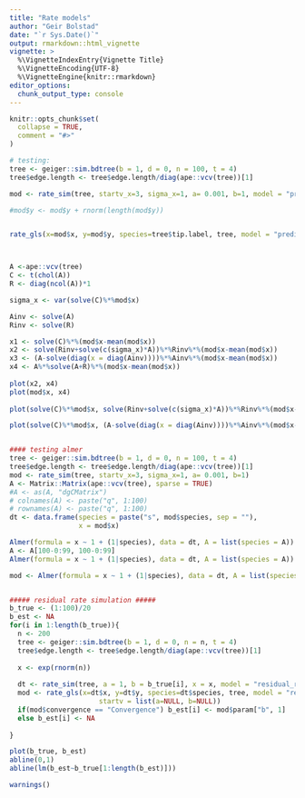 ```yaml
---
title: "Rate models"
author: "Geir Bolstad"
date: "`r Sys.Date()`"
output: rmarkdown::html_vignette
vignette: >
  %\VignetteIndexEntry{Vignette Title}
  %\VignetteEncoding{UTF-8}
  %\VignetteEngine{knitr::rmarkdown}
editor_options: 
  chunk_output_type: console
---
```


```r
knitr::opts_chunk$set(
  collapse = TRUE,
  comment = "#>"
)
```


```r

# testing:
tree <- geiger::sim.bdtree(b = 1, d = 0, n = 100, t = 4)
tree$edge.length <- tree$edge.length/diag(ape::vcv(tree))[1]

mod <- rate_sim(tree, startv_x=3, sigma_x=1, a= 0.001, b=1, model = "predictor_geometricBM")

#mod$y <- mod$y + rnorm(length(mod$y))


rate_gls(x=mod$x, y=mod$y, species=tree$tip.label, tree, model = "predictor_geometricBM", maxiter = 100, silent = FALSE)



A <-ape::vcv(tree)
C <- t(chol(A))
R <- diag(ncol(A))*1

sigma_x <- var(solve(C)%*%mod$x)

Ainv <- solve(A)
Rinv <- solve(R)

x1 <- solve(C)%*%(mod$x-mean(mod$x))
x2 <- solve(Rinv+solve(c(sigma_x)*A))%*%Rinv%*%(mod$x-mean(mod$x))
x3 <- (A-solve(diag(x = diag(Ainv))))%*%Ainv%*%(mod$x-mean(mod$x))
x4 <- A%*%solve(A+R)%*%(mod$x-mean(mod$x))
  
plot(x2, x4)
plot(mod$x, x4)
  
plot(solve(C)%*%mod$x, solve(Rinv+solve(c(sigma_x)*A))%*%Rinv%*%(mod$x-mean(mod$x)))

plot(solve(C)%*%mod$x, (A-solve(diag(x = diag(Ainv))))%*%Ainv%*%(mod$x-mean(mod$x)))


#### testing almer
tree <- geiger::sim.bdtree(b = 1, d = 0, n = 100, t = 4)
tree$edge.length <- tree$edge.length/diag(ape::vcv(tree))[1]
mod <- rate_sim(tree, startv_x=3, sigma_x=1, a= 0.001, b=1)
A <- Matrix::Matrix(ape::vcv(tree), sparse = TRUE)
#A <- as(A, "dgCMatrix")
# colnames(A) <- paste("q", 1:100)
# rownames(A) <- paste("q", 1:100)
dt <- data.frame(species = paste("s", mod$species, sep = ""),
                 x = mod$x)

Almer(formula = x ~ 1 + (1|species), data = dt, A = list(species = A))
A <- A[100-0:99, 100-0:99]
Almer(formula = x ~ 1 + (1|species), data = dt, A = list(species = A))

mod <- Almer(formula = x ~ 1 + (1|species), data = dt, A = list(species = A))


##### residual rate simulation #####
b_true <- (1:100)/20
b_est <- NA
for(i in 1:length(b_true)){
  n <- 200
  tree <- geiger::sim.bdtree(b = 1, d = 0, n = n, t = 4)
  tree$edge.length <- tree$edge.length/diag(ape::vcv(tree))[1]
  
  x <- exp(rnorm(n))
  
  dt <- rate_sim(tree, a = 1, b = b_true[i], x = x, model = "residual_rate")
  mod <- rate_gls(x=dt$x, y=dt$y, species=dt$species, tree, model = "residual_rate", maxiter = 100, silent = FALSE, 
                      startv = list(a=NULL, b=NULL))
  if(mod$convergence == "Convergence") b_est[i] <- mod$param["b", 1]
  else b_est[i] <- NA
  
}

plot(b_true, b_est)
abline(0,1)
abline(lm(b_est~b_true[1:length(b_est)]))

warnings()


```


